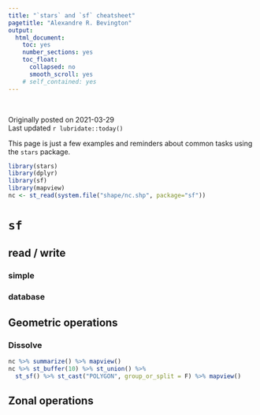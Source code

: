 ```yaml
---
title: "`stars` and `sf` cheatsheet"
pagetitle: "Alexandre R. Bevington"
output:
  html_document: 
    toc: yes
    number_sections: yes
    toc_float:
      collapsed: no
      smooth_scroll: yes
    # self_contained: yes
---
```


<link rel="stylesheet" href="styles.css" type="text/css">\
<link rel="stylesheet" href="academicicons/css/academicons.min.css"/>

Originally posted on 2021-03-29\
Last updated `r lubridate::today()`

This page is just a few examples and reminders about common tasks using the `stars` package.

```r
library(stars)
library(dplyr)
library(sf)
library(mapview)
nc <- st_read(system.file("shape/nc.shp", package="sf"))

```

# `sf`

## read / write

### simple

### database

## Geometric operations 

### Dissolve

```r
nc %>% summarize() %>% mapview()
nc %>% st_buffer(10) %>% st_union() %>%
  st_sf() %>% st_cast("POLYGON", group_or_split = F) %>% mapview()

```

## Zonal operations 

## 
